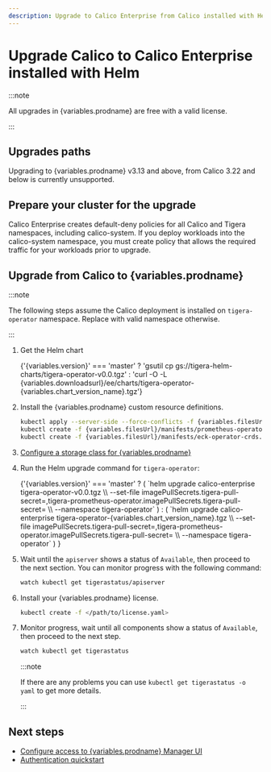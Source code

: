 ```yaml
---
description: Upgrade to Calico Enterprise from Calico installed with Helm.
---
```



# Upgrade Calico to Calico Enterprise installed with Helm


:::note

All upgrades in {variables.prodname} are free with a valid license.

:::

## Upgrades paths

Upgrading to {variables.prodname} v3.13 and above, from Calico 3.22 and below is currently unsupported.

## Prepare your cluster for the upgrade

Calico Enterprise creates default-deny policies for all Calico and Tigera namespaces, including calico-system. If you deploy workloads into the calico-system namespace, you must create policy that allows the required traffic for your workloads prior to upgrade.

## Upgrade from Calico to {variables.prodname}

:::note

The following steps assume the Calico deployment is installed on `tigera-operator` namespace. Replace with valid namespace otherwise.

:::

1. Get the Helm chart

   <CodeBlock language='bash'>
     {'{variables.version}' === 'master'
       ? 'gsutil cp gs://tigera-helm-charts/tigera-operator-v0.0.tgz'
       : 'curl -O -L {variables.downloadsurl}/ee/charts/tigera-operator-{variables.chart_version_name}.tgz'}
   </CodeBlock>

1. Install the {variables.prodname} custom resource definitions.

   ```bash
   kubectl apply --server-side --force-conflicts -f {variables.filesUrl}/manifests/operator-crds.yaml
   kubectl create -f {variables.filesUrl}/manifests/prometheus-operator-crds.yaml
   kubectl create -f {variables.filesUrl}/manifests/eck-operator-crds.yaml
   ```

1. [Configure a storage class for {variables.prodname}](../../../../operations/logstorage/create-storage.mdx)

1. Run the Helm upgrade command for `tigera-operator`:

   <CodeBlock language='bash'>
     {'{variables.version}' === 'master'
       ? (
         `helm upgrade calico-enterprise tigera-operator-v0.0.tgz \\
   --set-file imagePullSecrets.tigera-pull-secret=<path/to/pull/secret>,tigera-prometheus-operator.imagePullSecrets.tigera-pull-secret=<path/to/pull/secret> \\
   --namespace tigera-operator`
       )
       : (
         `helm upgrade calico-enterprise tigera-operator-{variables.chart_version_name}.tgz \\
   --set-file imagePullSecrets.tigera-pull-secret=<path/to/pull/secret>,tigera-prometheus-operator.imagePullSecrets.tigera-pull-secret=<path/to/pull/secret> \\
   --namespace tigera-operator`
       )
     }
   </CodeBlock>

1. Wait until the `apiserver` shows a status of `Available`, then proceed to the next section. You can monitor progress with the following command:

   ```bash
   watch kubectl get tigerastatus/apiserver
   ```

1. Install your {variables.prodname} license.

   ```bash
   kubectl create -f </path/to/license.yaml>
   ```

1. Monitor progress, wait until all components show a status of `Available`, then proceed to the next step.

   ```bash
   watch kubectl get tigerastatus
   ```

   :::note

   If there are any problems you can use `kubectl get tigerastatus -o yaml` to get more details.

   :::

## Next steps

- [Configure access to {variables.prodname} Manager UI](../../../../operations/cnx/access-the-manager.mdx)
- [Authentication quickstart](../../../../operations/cnx/authentication-quickstart.mdx)
